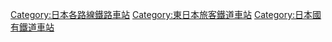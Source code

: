 [[Category:日本各路線鐵路車站|Category:日本各路線鐵路車站]]
[[Category:東日本旅客鐵道車站|Category:東日本旅客鐵道車站]]
[[Category:日本國有鐵道車站|Category:日本國有鐵道車站]]
{{DEFAULTSORT:Ban'etsu-sai}}